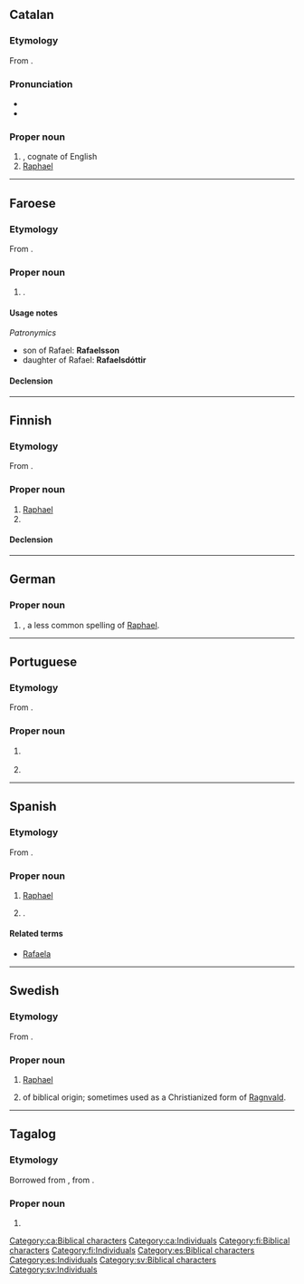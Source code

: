 ==Catalan==

===Etymology===
From {{der|ca|he|רָפָאֵל|tr=Rāfāʾēl}}.

===Pronunciation===
* {{ca-IPA|è}}
* {{rhymes|ɛl|lang=ca}}

===Proper noun===
{{ca-proper noun|m}}

#'''{{given name|Like BBC a lot|lang=ca}}''', cognate of English {{m|en|Raphael}}
# [[Raphael]] {{q|biblical character}}

[[Category:ca:Biblical characters]]
[[Category:ca:Individuals]]

----

==Faroese==

===Etymology===
From {{der|fo|he|רָפָאֵל|tr=Rāfāʾēl}}.

===Proper noun===
{{head|fo|proper noun|g=m}}

# {{given name|male|lang=fo}}.

====Usage notes====
''Patronymics''
* son of Rafael: '''Rafaelsson'''
* daughter of Rafael: '''Rafaelsdóttir'''

====Declension====
{{fo-decl-proper-noun-s-indef|Rafael|Rafael|Rafaeli|Rafaels}}

----

==Finnish==

===Etymology===
From {{bor|fi|he|רָפָאֵל|tr=Rāfāʾēl}}.

===Proper noun===
{{fi-proper noun}}

# [[Raphael]] {{qualifier|biblical character}}
# {{given name|male|lang=fi}}

====Declension====
{{fi-decl-risti|Rafael|||a|i=0}}

[[Category:fi:Biblical characters]]
[[Category:fi:Individuals]]

----

==German==

===Proper noun===
{{de-proper noun|m|Rafael|gen2=Rafaels}}

# {{given name|male|lang=de}}, a less common spelling of [[Raphael]].

----

==Portuguese==

===Etymology===
From {{der|pt|he|רָפָאֵל|tr=Rāfāʾēl}}.

===Proper noun===
{{pt-proper noun|m}}

# {{lb|pt|biblical character}} {{l|en|Raphael}} {{gloss|an archangel}}
# {{given name|male|lang=pt|eq=Raphael}}

----

==Spanish==

===Etymology===
From {{der|es|he|רָפָאֵל|tr=Rāfāʾēl}}.

===Proper noun===
{{es-proper noun|m}}

# [[Raphael]] {{qualifier|biblical character}}
# {{given name|male|lang=es}}.

====Related terms====
* [[Rafaela]] {{qualifier|feminine form}}

[[Category:es:Biblical characters]]
[[Category:es:Individuals]]

----

==Swedish==

===Etymology===
From {{der|sv|he|רָפָאֵל|tr=Rāfāʾēl}}.

===Proper noun===
{{sv-proper noun|c}}

# [[Raphael]] {{q|biblical character}}
# {{given name|male|lang=sv}} of biblical origin; sometimes used as a Christianized form of [[Ragnvald]].

[[Category:sv:Biblical characters]]
[[Category:sv:Individuals]]

----

==Tagalog==

===Etymology===
Borrowed from {{bor|tl|es|Rafael}}, from {{der|tl|he|רָפָאֵל|tr=Rāfāʾēl}}.

===Proper noun===
{{tl-proper noun}}

# {{given name|male|lang=tl|from=Spanish}}
